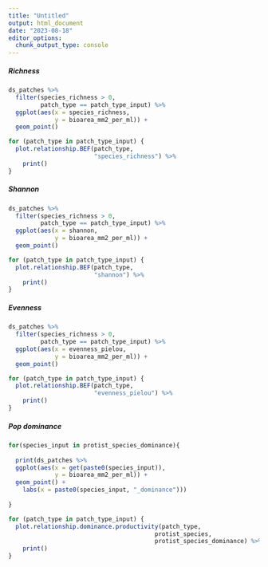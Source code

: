 ```yaml
---
title: "Untitled"
output: html_document
date: "2023-08-18"
editor_options: 
  chunk_output_type: console
---
```


##### Richness

```r
ds_patches %>%
  filter(species_richness > 0,
         patch_type == patch_type_input) %>%
  ggplot(aes(x = species_richness,
             y = bioarea_mm2_per_ml)) +
  geom_point()
```

```r
for (patch_type in patch_type_input) {
  plot.relationship.BEF(patch_type,
                        "species_richness") %>%
    print()
}
```

##### Shannon

```r
ds_patches %>%
  filter(species_richness > 0,
         patch_type == patch_type_input) %>%
  ggplot(aes(x = shannon,
             y = bioarea_mm2_per_ml)) +
  geom_point()
```

```r
for (patch_type in patch_type_input) {
  plot.relationship.BEF(patch_type,
                        "shannon") %>%
    print()
}
```

##### Evenness

```r
ds_patches %>%
  filter(species_richness > 0,
         patch_type == patch_type_input) %>%
  ggplot(aes(x = evenness_pielou,
             y = bioarea_mm2_per_ml)) +
  geom_point()
```

```r
for (patch_type in patch_type_input) {
  plot.relationship.BEF(patch_type,
                        "evenness_pielou") %>%
    print()
}
```

##### Pop dominance

```r
for(species_input in protist_species_dominance){
  
  print(ds_patches %>%
  ggplot(aes(x = get(paste0(species_input)),
             y = bioarea_mm2_per_ml)) +
  geom_point() +
    labs(x = paste0(species_input, "_dominance")))
  
}
```

```r
for (patch_type in patch_type_input) {
  plot.relationship.dominance.productivity(patch_type,
                                         protist_species,
                                         protist_species_dominance) %>%
    print()
}
```
